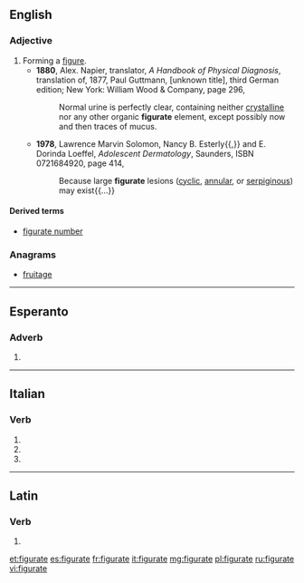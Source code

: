 ==English==

===Adjective===
{{en-adj|-}}

# Forming a [[figure]].
#* '''1880''', Alex. Napier, translator, ''A Handbook of Physical Diagnosis'', translation of, 1877, Paul Guttmann, [unknown title], third German edition; New York: William Wood & Company, page 296,
#*: Normal urine is perfectly clear, containing neither [[crystalline]] nor any other organic '''figurate''' element, except possibly now and then traces of mucus.
#* '''1978''', Lawrence Marvin Solomon, Nancy B. Esterly{{,}} and E. Dorinda Loeffel, ''Adolescent Dermatology'', Saunders, ISBN 0721684920, page 414,
#*: Because large '''figurate''' lesions ([[cyclic]], [[annular]], or [[serpiginous]]) may exist{{...}}

====Derived terms====
* [[figurate number]]

===Anagrams===
* [[fruitage#English|fruitage]]

----

==Esperanto==

===Adverb===
{{head|eo|participle}}

# {{eo-form of|figur|ate}}

----

==Italian==

===Verb===
{{head|it|verb form|cat2=past participle forms}}

# {{inflection of|figurare||2|p|pres|indc|lang=it}}
# {{inflection of|figurare||2|p|impr|lang=it}}
# {{feminine plural of|figurato|lang=it}}

----

==Latin==

===Verb===
{{la-verb-form|figūrāte}}

# {{inflection of|figūrō||2|p|pres|actv|impr|lang=la}}

[[et:figurate]]
[[es:figurate]]
[[fr:figurate]]
[[it:figurate]]
[[mg:figurate]]
[[pl:figurate]]
[[ru:figurate]]
[[vi:figurate]]